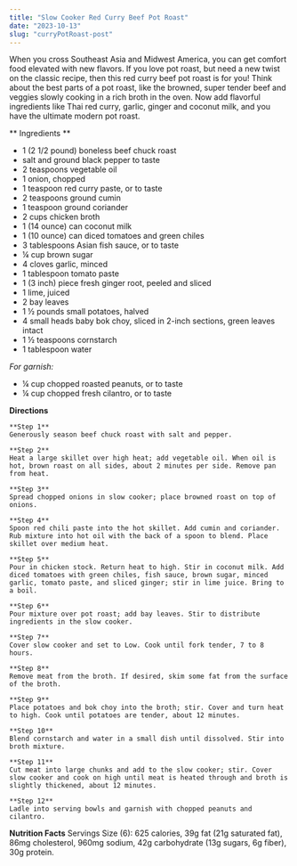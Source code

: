 ```yaml
---
title: "Slow Cooker Red Curry Beef Pot Roast"
date: "2023-10-13"
slug: "curryPotRoast-post"
---
```


When you cross Southeast Asia and Midwest America, you can get comfort food elevated with new flavors. If you love pot roast, but need a new twist on the classic recipe, then this red curry beef pot roast is for you! Think about the best parts of a pot roast, like the browned, super tender beef and veggies slowly cooking in a rich broth in the oven. Now add flavorful ingredients like Thai red curry, garlic, ginger and coconut milk, and you have the ultimate modern pot roast.

** Ingredients **

- 1 (2 1/2 pound) boneless beef chuck roast
- salt and ground black pepper to taste
- 2 teaspoons vegetable oil
- 1 onion, chopped
- 1 teaspoon red curry paste, or to taste
- 2 teaspoons ground cumin
- 1 teaspoon ground coriander
- 2 cups chicken broth
- 1 (14 ounce) can coconut milk
- 1 (10 ounce) can diced tomatoes and green chiles
- 3 tablespoons Asian fish sauce, or to taste
- ¼ cup brown sugar
- 4 cloves garlic, minced
- 1 tablespoon tomato paste
- 1 (3 inch) piece fresh ginger root, peeled and sliced
- 1 lime, juiced
- 2 bay leaves
- 1 ½ pounds small potatoes, halved
- 4 small heads baby bok choy, sliced in 2-inch sections, green leaves intact
- 1 ½ teaspoons cornstarch
- 1 tablespoon water

_For garnish:_

- ¼ cup chopped roasted peanuts, or to taste
- ¼ cup chopped fresh cilantro, or to taste

**Directions**

    **Step 1**
    Generously season beef chuck roast with salt and pepper.

    **Step 2**
    Heat a large skillet over high heat; add vegetable oil. When oil is hot, brown roast on all sides, about 2 minutes per side. Remove pan from heat.

    **Step 3**
    Spread chopped onions in slow cooker; place browned roast on top of onions.

    **Step 4**
    Spoon red chili paste into the hot skillet. Add cumin and coriander. Rub mixture into hot oil with the back of a spoon to blend. Place skillet over medium heat.

    **Step 5**
    Pour in chicken stock. Return heat to high. Stir in coconut milk. Add diced tomatoes with green chiles, fish sauce, brown sugar, minced garlic, tomato paste, and sliced ginger; stir in lime juice. Bring to a boil.

    **Step 6**
    Pour mixture over pot roast; add bay leaves. Stir to distribute ingredients in the slow cooker.

    **Step 7**
    Cover slow cooker and set to Low. Cook until fork tender, 7 to 8 hours.

    **Step 8**
    Remove meat from the broth. If desired, skim some fat from the surface of the broth.

    **Step 9**
    Place potatoes and bok choy into the broth; stir. Cover and turn heat to high. Cook until potatoes are tender, about 12 minutes.

    **Step 10**
    Blend cornstarch and water in a small dish until dissolved. Stir into broth mixture.

    **Step 11**
    Cut meat into large chunks and add to the slow cooker; stir. Cover slow cooker and cook on high until meat is heated through and broth is slightly thickened, about 12 minutes.

    **Step 12**
    Ladle into serving bowls and garnish with chopped peanuts and cilantro.

**Nutrition Facts**
Servings Size (6): 625 calories, 39g fat (21g saturated fat), 86mg cholesterol, 960mg sodium, 42g carbohydrate (13g sugars, 6g fiber), 30g protein.
